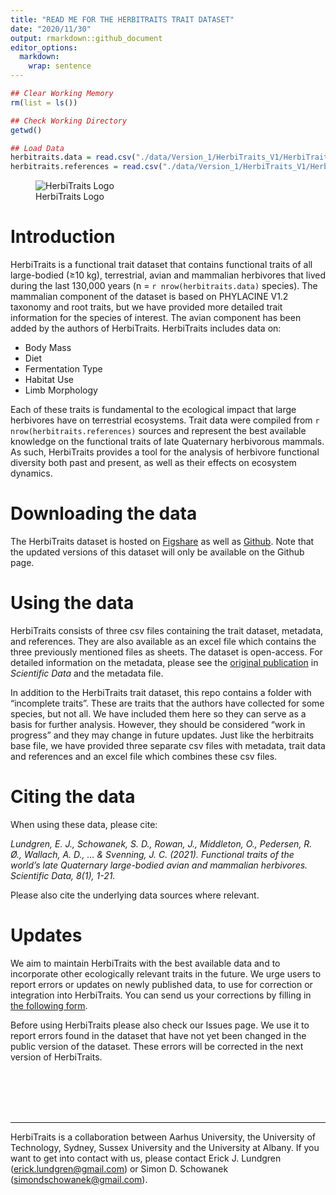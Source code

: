 ```yaml
---
title: "READ ME FOR THE HERBITRAITS TRAIT DATASET"
date: "2020/11/30"
output: rmarkdown::github_document
editor_options: 
  markdown: 
    wrap: sentence
---
```


```r
## Clear Working Memory
rm(list = ls())

## Check Working Directory
getwd()

## Load Data
herbitraits.data = read.csv("./data/Version_1/HerbiTraits_V1/HerbiTraits_Data_v1.csv")
herbitraits.references = read.csv("./data/Version_1/HerbiTraits_V1/HerbiTraits_References_v1.csv")

```

![HerbiTraits Logo](./HerbiTraits_Logo.png)

# Introduction

HerbiTraits is a functional trait dataset that contains functional traits of all large-bodied (≥10 kg), terrestrial, avian and mammalian herbivores that lived during the last 130,000 years (n = `r nrow(herbitraits.data)` species).
The mammalian component of the dataset is based on PHYLACINE V1.2 taxonomy and root traits, but we have provided more detailed trait information for the species of interest.
The avian component has been added by the authors of HerbiTraits.
HerbiTraits includes data on:

-   Body Mass
-   Diet
-   Fermentation Type
-   Habitat Use
-   Limb Morphology

Each of these traits is fundamental to the ecological impact that large herbivores have on terrestrial ecosystems.
Trait data were compiled from `r nrow(herbitraits.references)` sources and represent the best available knowledge on the functional traits of late Quaternary herbivorous mammals.
As such, HerbiTraits provides a tool for the analysis of herbivore functional diversity both past and present, as well as their effects on ecosystem dynamics.
<br>

# Downloading the data

The HerbiTraits dataset is hosted on [Figshare](https://www.youtube.com/watch?v=dQw4w9WgXcQ) as well as [Github](https://github.com/MegaPast2Future/HerbiTraits).
Note that the updated versions of this dataset will only be available on the Github page.
<br>

# Using the data

HerbiTraits consists of three csv files containing the trait dataset, metadata, and references.
They are also available as an excel file which contains the three previously mentioned files as sheets.
The dataset is open-access.
For detailed information on the metadata, please see the [original publication](https://www.youtube.com/watch?v=dQw4w9WgXcQ) in *Scientific Data* and the metadata file.
<br>

In addition to the HerbiTraits trait dataset, this repo contains a folder with "incomplete traits".
These are traits that the authors have collected for some species, but not all.
We have included them here so they can serve as a basis for further analysis.
However, they should be considered "work in progress" and they may change in future updates.
Just like the herbitraits base file, we have provided three separate csv files with metadata, trait data and references and an excel file which combines these csv files.
<br>

# Citing the data

When using these data, please cite:

*Lundgren, E. J., Schowanek, S. D., Rowan, J., Middleton, O., Pedersen, R. Ø., Wallach, A. D., ... & Svenning, J. C. (2021). Functional traits of the world's late Quaternary large-bodied avian and mammalian herbivores. Scientific Data, 8(1), 1-21.*

Please also cite the underlying data sources where relevant.
<br>

# Updates

We aim to maintain HerbiTraits with the best available data and to incorporate other ecologically relevant traits in the future.
We urge users to report errors or updates on newly published data, to use for correction or integration into HerbiTraits.
You can send us your corrections by filling in [the following form](https://forms.gle/6WBK6GkrkPit9x9Y6).

Before using HerbiTraits please also check our Issues page.
We use it to report errors found in the dataset that have not yet been changed in the public version of the dataset.
These errors will be corrected in the next version of HerbiTraits.

<br> <br> <br> <br>

------------------------------------------------------------------------

<p>

HerbiTraits is a collaboration between Aarhus University, the University of Technology, Sydney, Sussex University and the University at Albany.
If you want to get into contact with us, please contact Erick J. Lundgren ([erick.lundgren\@gmail.com](mailto:erick.lundgren@gmail.com){.email}) or Simon D. Schowanek ([simondschowanek\@gmail.com](mailto:simondschowanek@gmail.com){.email}).

</p>
